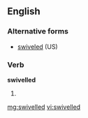 ==English==

===Alternative forms===
* [[swiveled]] (US)

===Verb===
'''swivelled'''

# {{British}} {{past of|swivel}}

[[mg:swivelled]]
[[vi:swivelled]]